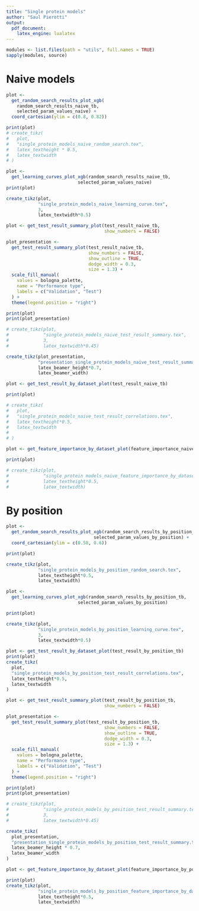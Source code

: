 ```yaml
---
title: "Single protein models"
author: "Saul Pierotti"
output: 
  pdf_document:
    latex_engine: lualatex
---
```


```r
modules <- list.files(path = "utils", full.names = TRUE)
sapply(modules, source)
```

# Naive models

```r
plot <-
  get_random_search_results_plot_xgb(
    random_search_results_naive_tb,
    selected_param_values_naive) +
  coord_cartesian(ylim = c(0.8, 0.82))

print(plot)
# create_tikz(
#   plot,
#   "single_protein_models_naive_random_search.tex",
#   latex_textheight * 0.5,
#   latex_textwidth
# )
```

```r
plot <-
  get_learning_curves_plot_xgb(random_search_results_naive_tb,
                           selected_param_values_naive)
print(plot)

create_tikz(plot,
            "single_protein_models_naive_learning_curve.tex",
            3,
            latex_textwidth*0.5)
```

```r
plot <- get_test_result_summary_plot(test_result_naive_tb,
                                     show_numbers = FALSE)

plot_presentation <-
  get_test_result_summary_plot(test_result_naive_tb,
                               show_numbers = FALSE,
                               show_outline = TRUE,
                               dodge_width = 0.3,
                               size = 1.3) +
  scale_fill_manual(
    values = bologna_palette,
    name = "Performance type",
    labels = c("Validation", "Test")
  ) +
  theme(legend.position = "right")

print(plot)
print(plot_presentation)

# create_tikz(plot,
#             "single_protein_models_naive_test_result_summary.tex",
#             3,
#             latex_textwidth*0.45)

create_tikz(plot_presentation,
            "presentation_single_protein_models_naive_test_result_summary.tex",
            latex_beamer_height*0.7,
            latex_beamer_width)
```

```r
plot <- get_test_result_by_dataset_plot(test_result_naive_tb)

print(plot)

# create_tikz(
#   plot,
#   "single_protein_models_naive_test_result_correlations.tex",
#   latex_textheight*0.5,
#   latex_textwidth
#   
# )
```

```r
plot <- get_feature_importance_by_dataset_plot(feature_importance_naive_tb)

print(plot)

# create_tikz(plot,
#             "single_protein models_naive_feature_importance_by_dataset.tex",
#             latex_textheight*0.5,
#             latex_textwidth)
```

# By position

```r
plot <-
  get_random_search_results_plot_xgb(random_search_results_by_position_tb,
                                 selected_param_values_by_position) +
  coord_cartesian(ylim = c(0.58, 0.6))

print(plot)

create_tikz(plot,
            "single_protein_models_by_position_random_search.tex",
            latex_textheight*0.5,
            latex_textwidth)
```

```r
plot <-
  get_learning_curves_plot_xgb(random_search_results_by_position_tb,
                           selected_param_values_by_position)

print(plot)

create_tikz(plot,
            "single_protein_models_by_position_learning_curve.tex",
            3,
            latex_textwidth*0.5)
```

```r
plot <- get_test_result_by_dataset_plot(test_result_by_position_tb)
print(plot)
create_tikz(
  plot,
  "single_protein_models_by_position_test_result_correlations.tex",
  latex_textheight*0.5,
  latex_textwidth
)
```

```r
plot <- get_test_result_summary_plot(test_result_by_position_tb,
                                     show_numbers = FALSE)

plot_presentation <- 
  get_test_result_summary_plot(test_result_by_position_tb,
                                     show_numbers = FALSE,
                                     show_outline = TRUE,
                                     dodge_width = 0.3,
                                     size = 1.3) +
  scale_fill_manual(
    values = bologna_palette,
    name = "Performance type",
    labels = c("Validation", "Test")
  ) +
  theme(legend.position = "right")

print(plot)
print(plot_presentation)

# create_tikz(plot,
#             "single_protein_models_by_position_test_result_summary.tex",
#             3,
#             latex_textwidth*0.45)

create_tikz(
  plot_presentation,
  "presentation_single_protein_models_by_position_test_result_summary.tex",
  latex_beamer_height * 0.7,
  latex_beamer_width
)
```

```r
plot <- get_feature_importance_by_dataset_plot(feature_importance_by_position_tb)

print(plot)
create_tikz(plot,
            "single_protein_models_by_position_feature_importance_by_dataset.tex",
            latex_textheight*0.5,
            latex_textwidth)
```

